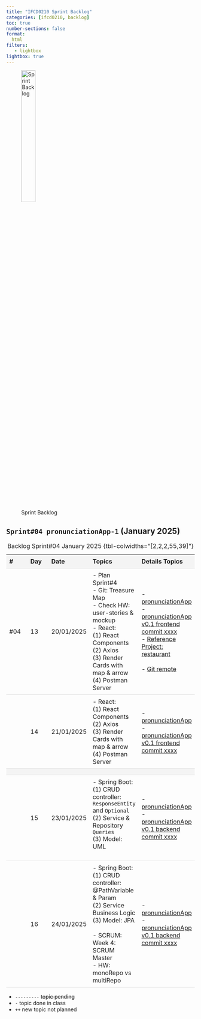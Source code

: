 ```yaml
---
title: "IFCD0210 Sprint Backlog"
categories: [ifcd0210, backlog]
toc: true
number-sections: false
format:
  html
filters:
   - lightbox
lightbox: true
---
```


<style>

.heatMap th { background:  #f4f4f4;}
tr:nth-child(3) {background-color: #f4f4f4;}

th, td {
  padding: 8px;
  text-align: left;
  border-bottom: 1px solid #ddd;
}

tr:hover {background-color:  #f4f4f4;}

</style>

![Sprint Backlog](/images/home/backlog.jpg){width="30%"}

<div class="heatMap">

::: {.column-page-right}


##  ``Sprint#04 pronunciationApp-1`` (January 2025)

| # | Day | Date | Topics |  Details Topics |
| -- | -- | -- | -- | -- |
| #04 | 13 | 20/01/2025 | - Plan Sprint#4 </br> - Git: Treasure Map </br>  - Check HW: user-stories & mockup   </br> - React: </br> (1) React Components </br> (2) Axios </br> (3) Render Cards with map & arrow </br> (4) Postman Server | - [pronunciationApp](https://github.com/AlbertProfe/pronunciationApp){.external target='_blank'} </br> - [pronunciationApp v0.1 frontend commit xxxx](){.external target='_blank'} </br>  - [Reference Project: restaurant](https://albertprofe.dev/springboot/sblab8-1.html){.external target='_blank'}  </br>  </br> - [Git remote ](https://www.atlassian.com/git/tutorials/syncing){.external target='_blank'} |
| | 14 | 21/01/2025 | - React: </br> (1) React Components </br> (2) Axios </br> (3) Render Cards with map & arrow </br> (4) Postman Server  |  - [pronunciationApp](https://github.com/AlbertProfe/pronunciationApp){.external target='_blank'} </br> - [pronunciationApp v0.1 frontend commit xxxx](){.external target='_blank'} </br>  |
| |
| | 15 | 23/01/2025 |  - Spring Boot: </br> (1) CRUD controller: `ResponseEntity` and `Optional` </br>  (2) Service & Repository `Queries`  </br>  (3)  Model: UML  </br></br> | - [pronunciationApp](https://github.com/AlbertProfe/pronunciationApp){.external target='_blank'} </br> - [pronunciationApp v0.1 backend commit xxxx](){.external target='_blank'} </br>  |
| | 16 | 24/01/2025 |  - Spring Boot: </br> (1) CRUD controller: @PathVariable & Param </br>  (2) Service Business Logic </br>  (3)  Model: JPA  </br></br> - SCRUM: Week 4: SCRUM Master  </br>  - HW: monoRepo vs multiRepo | - [pronunciationApp](https://github.com/AlbertProfe/pronunciationApp){.external target='_blank'} </br> - [pronunciationApp v0.1 backend commit xxxx](){.external target='_blank'} </br>  |
: Backlog Sprint#04 January 2025 {tbl-colwidths="[2,2,2,55,39]"}
:::

</div>

::: {.callout-note}
- `---------` <s>topic pending</s>
- `-` topic done in class
- `++` new topic not planned
:::


